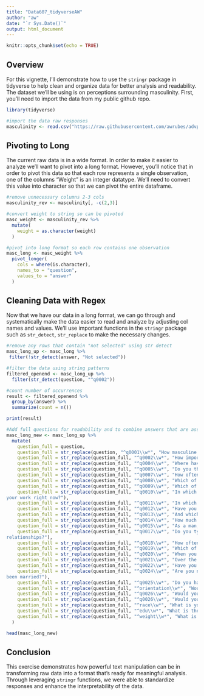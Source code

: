 ```yaml
---
title: "Data607_tidyverseAW"
author: "aw"
date: "`r Sys.Date()`"
output: html_document
---
```


```r
knitr::opts_chunk$set(echo = TRUE)
```

## Overview

For this vignette, I'll demonstrate how to use the `stringr` package in tidyverse to help clean and organize data for better analysis and readability. The dataset we'll be using is on perceptions surrounding masculinity. First, you'll need to import the data from my public github repo.

```r
library(tidyverse)

#import the data raw responses
masculinity <- read.csv("https://raw.githubusercontent.com/awrubes/advprog/main/raw-responses.csv")
```

## Pivoting to Long

The current raw data is in a wide format. In order to make it easier to analyze we'll want to pivot into a long format. However, you'll notice that in order to pivot this data so that each row represents a single observation, one of the columns "Weight" is an integer datatype. We'll need to convert this value into character so that we can pivot the entire dataframe.

```r

#remove unnecessary columns 2-3 cols
masculinity_rev <- masculinity[, -c(2,3)]

#convert weight to string so can be pivoted
masc_weight <- masculinity_rev %>%
  mutate(
    weight = as.character(weight)
  )

#pivot into long format so each row contains one observation
masc_long <- masc_weight %>%
  pivot_longer(
    cols = where(is.character),
    names_to = "question",
    values_to = "answer"
  )

```

## Cleaning Data with Regex

Now that we have our data in a long format, we can go through and systematically make the data easier to read and analyze by adjusting col names and values. We'll use important functions in the `stringr` package such as `str_detect`, `str_replace` to make the necessary changes.

```r

#remove any rows that contain "not selected" using str detect
masc_long_up <- masc_long %>%
 filter(!str_detect(answer, "Not selected"))

#filter the data using string patterns
filtered_openend <- masc_long_up %>% 
  filter(str_detect(question, "^q0002"))

#count number of occurrences
result <- filtered_openend %>%
  group_by(answer) %>%
  summarize(count = n())

print(result)

#Add full questions for readability and to combine answers that are associated with different question name variables
masc_long_new <- masc_long_up %>%
  mutate(
    question_full = question,
    question_full = str_replace(question, "^q0001\\w*", "How masculine do you feel?"),
    question_full = str_replace(question_full, "^q0002\\w*", "How important is masculinity to you?"),
    question_full = str_replace(question_full, "^q0004\\w*", "Where have you gotten your ideas about what it means to be a good man?"),
    question_full = str_replace(question_full, "^q0005\\w*", "Do you think that society puts pressure on men in a way that is unhealthy or bad for them?"),
    question_full = str_replace(question_full, "^q0007\\w*", "How often would you say you do each of the following?"),
    question_full = str_replace(question_full, "^q0008\\w*", "Which of the following do you worry about on a daily or near daily basis?"),
    question_full = str_replace(question_full, "^q0009\\w*", "Which of the following categories best describes your employment status?"),
    question_full = str_replace(question_full, "^q0010\\w*", "In which of the following ways would you say it’s an ​advantage​ to be a man at
your work right now?"),
    question_full = str_replace(question_full, "^q0011\\w*", "In which of the following ways would you say it’s a ​disadvantage​ to be a man at your work right now?"),
    question_full = str_replace(question_full, "^q0012\\w*", "Have you seen or heard of a sexual harassment incident at your work? If so, how did you respond?"),
    question_full = str_replace(question_full, "^q0013\\w*", "And which of the following is the main reason you did not respond?"),
    question_full = str_replace(question_full, "^q0014\\w*", "How much have you heard about the #MeToo movement?"),
    question_full = str_replace(question_full, "^q0015\\w*", "As a man, would you say you think about your behavior at work differently in the wake of #MeToo?"),
    question_full = str_replace(question_full, "^q0017\\w*", "Do you typically feel as though you’re expected to make the first move in romantic
relationships?"),
    question_full = str_replace(question_full, "^q0018\\w*", "How often do you try to be the one who pays when on a date?"),
    question_full = str_replace(question_full, "^q0019\\w*", "Which of the following are reasons why you try to pay when on a date? "),
    question_full = str_replace(question_full, "^q0020\\w*", "When you want to be physically intimate with someone, how do you gauge their interest?"),
    question_full = str_replace(question_full, "^q0021\\w*", "Over the past 12 months, when it comes to sexual boundaries, which of the following things have you done?"),
    question_full = str_replace(question_full, "^q0022\\w*", "Have you changed your behavior in romantic relationships in the wake of #MeToo movement?"),
    question_full = str_replace(question_full, "^q0024\\w*", "Are you now married, widowed, divorced, separated, or have you never
been married?"),
    question_full = str_replace(question_full, "^q0025\\w*", "Do you have any children?"),
    question_full = str_replace(question_full, "^orientation\\w*", "Would you describe your sexual orientation as:"),
    question_full = str_replace(question_full, "^q0026\\w*", "Would you describe your sexual orientation as:"),
    question_full = str_replace(question_full, "^q0026\\w*", "Would you describe your sexual orientation as:"),
    question_full = str_replace(question_full, "^race\\w*", "What is your race"),
    question_full = str_replace(question_full, "^edu\\w*", "What is the last grade of school you completed?"),
    question_full = str_replace(question_full, "^weight\\w*", "What is your weight (kg)?"),
  )

head(masc_long_new)

```

## Conclusion

This exercise demonstrates how powerful text manipulation can be in transforming raw data into a format that’s ready for meaningful analysis. Through leveraging `stringr` functions, we were able to standardize responses and enhance the interpretability of the data.
